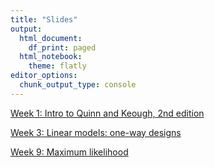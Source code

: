 ```yaml
---
title: "Slides"
output:
  html_document:
    df_print: paged
  html_notebook:
    theme: flatly
editor_options:
  chunk_output_type: console
---
```


[Week 1: Intro to Quinn and Keough, 2nd edition](intro_qk_slides.qmd){target="_blank"}

[Week 3: Linear models: one-way designs](lm_one_way.qmd){target="_blank"}

[Week 9: Maximum likelihood](maximum_likelihood.qmd){target="_blank"}
